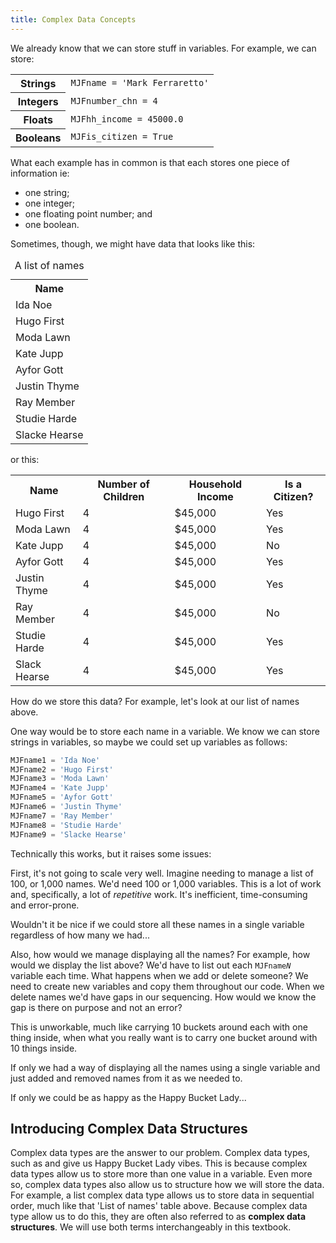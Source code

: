 ```yaml
---
title: Complex Data Concepts
---
```


We already know that we can store stuff in variables.  For example, we can store:

<table id="complexDataTable1">
    <tr>
        <th>Strings</th>
        <td><code>MJFname = 'Mark Ferraretto'</code></td>
    </tr>
    <tr>
        <th>Integers</th>
        <td><code>MJFnumber_chn = 4</code></td>
    </tr>
    <tr>
        <th>Floats</th>
        <td><code>MJFhh_income = 45000.0</code></td>
    </tr>
    <tr>
        <th>Booleans</th>
        <td><code>MJFis_citizen = True</code></td>
    </tr>
</table>

What each example has in common is that each stores one piece of information ie:
 
* one string;
* one integer;
* one floating point number; and
* one boolean.

Sometimes, though, we might have data that looks like this:
<table className="complexDataTableExamples cdtCentre">
    <caption>A list of names</caption>
    <tr><th>Name</th></tr>
    <tr><td>Ida Noe</td></tr>
    <tr><td>Hugo First</td></tr>
    <tr><td>Moda Lawn</td></tr>
    <tr><td>Kate Jupp</td></tr>
    <tr><td>Ayfor Gott</td></tr>
    <tr><td>Justin Thyme</td></tr>
    <tr><td>Ray Member</td></tr>
    <tr><td>Studie Harde</td></tr>
    <tr><td>Slacke Hearse</td></tr>
</table>

or this:

<table className="complexDataTableExamples cdtCentre">
    <tr><th>Name</th> <th>Number of Children</th> <th>Household Income</th> <th>Is a Citizen?</th></tr>
    <tr><td>Hugo First</td><td>4</td><td>$45,000</td><td>Yes</td></tr>
    <tr><td>Moda Lawn</td><td>4</td><td>$45,000</td><td>Yes</td></tr>
    <tr><td>Kate Jupp</td><td>4</td><td>$45,000</td><td>No</td></tr>
    <tr><td>Ayfor Gott</td><td>4</td><td>$45,000</td><td>Yes</td></tr>
    <tr><td>Justin Thyme</td><td>4</td><td>$45,000</td><td>Yes</td></tr>
    <tr><td>Ray Member</td><td>4</td><td>$45,000</td><td>No</td></tr>
    <tr><td>Studie Harde</td><td>4</td><td>$45,000</td><td>Yes</td></tr>
    <tr><td>Slack Hearse</td><td>4</td><td>$45,000</td><td>Yes</td></tr>
</table>

How do we store this data?  For example, let's look at our list of names above.

One way would be to store each name in a variable.  We know we can store strings in variables,
so maybe we could set up variables as follows:
```python 
MJFname1 = 'Ida Noe'
MJFname2 = 'Hugo First'
MJFname3 = 'Moda Lawn'
MJFname4 = 'Kate Jupp'
MJFname5 = 'Ayfor Gott'
MJFname6 = 'Justin Thyme'
MJFname7 = 'Ray Member'
MJFname8 = 'Studie Harde'
MJFname9 = 'Slacke Hearse'
```
Technically this works, but it raises some issues:

<DisplayImage imageURL='/img/textbook/chapter_05/womanwithbuckets.png'
    align='left' size='20%' />

First, it's not going to scale very well.  Imagine needing to manage a list of 100, or 1,000 names.
We'd need 100 or 1,000 variables.  This is a lot of work and, specifically, a lot
of *repetitive* work. It's inefficient, time-consuming and error-prone.

 Wouldn't it be nice if we could store all these names in 
a single variable regardless of how many we had...

Also, how would we manage displaying all the names?  For example, how would we display the list
above?  We'd have to list out each <code>MJFname<i>N</i></code>
variable each time.  What happens when we add or 
delete someone?  We need to create new variables and copy them throughout our code.  When we
delete names we'd have gaps in our sequencing.  How would we know the gap is there on purpose
and not an error? 

<DisplayImage imageURL='/img/textbook/chapter_05/happywomanwithbucket.png'
    align='right' size='15%' />
This is unworkable, much like carrying 10 buckets around each with one thing inside, when what
you really want is to carry one bucket around with 10 things inside.

If only we had a way of displaying all the names using a single variable and
just added and removed names from it as we needed to.

If only we could be as happy as the Happy Bucket Lady...

## Introducing Complex Data Structures
Complex data types are the answer to our problem.  Complex
data types, such as <DisplayGlossaryItem item='list' plural /> and
<DisplayGlossaryItem item='dictionary' plural /> give us  Happy Bucket Lady
vibes.  This is because complex data types allow us to store more than one value in 
a variable.  Even more so, complex data types also allow us to structure how we will store
the data.  For example, a list complex data type allows us to store data in sequential order,
much like that 'List of names' table above.  Because complex data type allow us to do this,
they are often also referred to as **complex data structures**.  We will use both terms 
interchangeably in this textbook.
